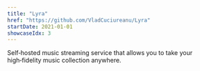 ```yaml
---
title: "Lyra"
href: "https://github.com/VladCuciureanu/Lyra"
startDate: 2021-01-01
showcaseIdx: 3
---
```


Self‑hosted music streaming service that allows you to take your high‑fidelity music collection anywhere.
